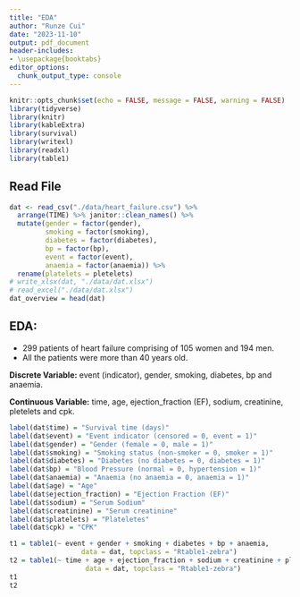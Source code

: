 ```yaml
---
title: "EDA"
author: "Runze Cui"
date: "2023-11-10"
output: pdf_document
header-includes:
- \usepackage{booktabs}
editor_options: 
  chunk_output_type: console
---
```


```r
knitr::opts_chunk$set(echo = FALSE, message = FALSE, warning = FALSE)
library(tidyverse)
library(knitr)
library(kableExtra)
library(survival)
library(writexl)
library(readxl)
library(table1)
```

## Read File

```r
dat <- read_csv("./data/heart_failure.csv") %>% 
  arrange(TIME) %>% janitor::clean_names() %>% 
  mutate(gender = factor(gender), 
         smoking = factor(smoking),
         diabetes = factor(diabetes),
         bp = factor(bp),
         event = factor(event),
         anaemia = factor(anaemia)) %>% 
  rename(platelets = pletelets)
# write_xlsx(dat, "./data/dat.xlsx")
# read_excel("./data/dat.xlsx")
dat_overview = head(dat)
```

## EDA:

- 299 patients of heart failure comprising of 105 women and 194 men.
- All the patients were more than 40 years old.

**Discrete Variable:** event (indicator), gender, smoking, diabetes, bp and anaemia.

**Continuous Variable:** time, age, ejection_fraction (EF), sodium, creatinine, pletelets and cpk.


```r
label(dat$time) = "Survival time (days)"
label(dat$event) = "Event indicator (censored = 0, event = 1)"
label(dat$gender) = "Gender (female = 0, male = 1)"
label(dat$smoking) = "Smoking status (non-smoker = 0, smoker = 1)"
label(dat$diabetes) = "Diabetes (no diabetes = 0, diabetes = 1)"
label(dat$bp) = "Blood Pressure (normal = 0, hypertension = 1)"
label(dat$anaemia) = "Anaemia (no anaemia = 0, anaemia = 1)"
label(dat$age) = "Age"
label(dat$ejection_fraction) = "Ejection Fraction (EF)"
label(dat$sodium) = "Serum Sodium"
label(dat$creatinine) = "Serum creatinine"
label(dat$platelets) = "Plateletes"
label(dat$cpk) = "CPK"

t1 = table1(~ event + gender + smoking + diabetes + bp + anaemia, 
                  data = dat, topclass = "Rtable1-zebra")
t2 = table1(~ time + age + ejection_fraction + sodium + creatinine + platelets + cpk, 
                   data = dat, topclass = "Rtable1-zebra")
t1
t2
```

